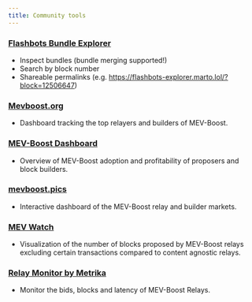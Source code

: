 ```yaml
---
title: Community tools
---
```


### [Flashbots Bundle Explorer](http://flashbots-explorer.marto.lol/)

- Inspect bundles (bundle merging supported!)
- Search by block number
- Shareable permalinks (e.g. https://flashbots-explorer.marto.lol/?block=12506647)

### [Mevboost.org](https://www.mevboost.org/)

- Dashboard tracking the top relayers and builders of MEV-Boost.

### [MEV-Boost Dashboard](https://dune.com/ChainsightAnalytics/mev-after-ethereum-merge)

- Overview of MEV-Boost adoption and profitability of proposers and block builders.

### [mevboost.pics](https://mevboost.pics/)

- Interactive dashboard of the MEV-Boost relay and builder markets.

### [MEV Watch](https://www.mevwatch.info/)

- Visualization of the number of blocks proposed by MEV-Boost relays excluding certain transactions compared to content agnostic relays. 

### [Relay Monitor by Metrika](https://app.metrika.co/dashboard/ethereum/relay-monitor/north-america-east?tr=1d)

- Monitor the bids, blocks and latency of MEV-Boost Relays.
